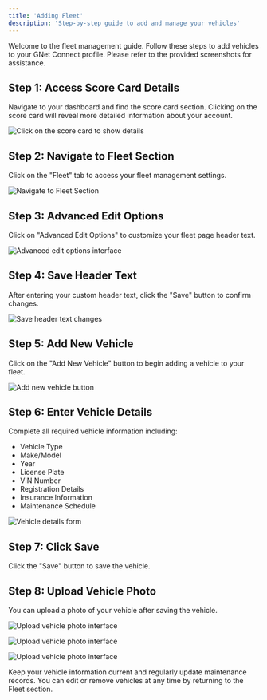 ```yaml
---
title: 'Adding Fleet'
description: 'Step-by-step guide to add and manage your vehicles'
---
```


Welcome to the fleet management guide. Follow these steps to add vehicles to your GNet Connect profile. Please refer to the provided screenshots for assistance.

## Step 1: Access Score Card Details
Navigate to your dashboard and find the score card section. Clicking on the score card will reveal more detailed information about your account.

<img
  src="/images/fleet/step1.png"
  alt="Click on the score card to show details"
/>

## Step 2: Navigate to Fleet Section
Click on the "Fleet" tab to access your fleet management settings.

<img
  src="/images/fleet/step2.png"
  alt="Navigate to Fleet Section"
/>

## Step 3: Advanced Edit Options
Click on "Advanced Edit Options" to customize your fleet page header text.

<img
  src="/images/fleet/step3.png"
  alt="Advanced edit options interface"
/>

## Step 4: Save Header Text
After entering your custom header text, click the "Save" button to confirm changes.

<img
  src="/images/fleet/step4.png"
  alt="Save header text changes"
/>

## Step 5: Add New Vehicle
Click on the "Add New Vehicle" button to begin adding a vehicle to your fleet.

<img
  src="/images/fleet/step5.png"
  alt="Add new vehicle button"
/>

## Step 6: Enter Vehicle Details
Complete all required vehicle information including:
- Vehicle Type
- Make/Model
- Year
- License Plate
- VIN Number
- Registration Details
- Insurance Information
- Maintenance Schedule

<img
  src="/images/fleet/step6.png"
  alt="Vehicle details form"
/>

## Step 7: Click Save
Click the "Save" button to save the vehicle.

## Step 8: Upload Vehicle Photo
You can upload a photo of your vehicle after saving the vehicle.

<img
  src="/images/fleet/step7-1.png"
  alt="Upload vehicle photo interface"
/>

<img
  src="/images/fleet/step7-2.png"
  alt="Upload vehicle photo interface"
/>

<img
  src="/images/fleet/step7-3.png"
  alt="Upload vehicle photo interface"
/>


<Note>
Keep your vehicle information current and regularly update maintenance records. You can edit or remove vehicles at any time by returning to the Fleet section.
</Note>